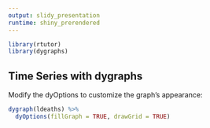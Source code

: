 ```yaml
---
output: slidy_presentation
runtime: shiny_prerendered
---
```


```r
library(rtutor)
library(dygraphs)
```

## Time Series with dygraphs

Modify the dyOptions to customize the graph's appearance:

```r
dygraph(ldeaths) %>% 
  dyOptions(fillGraph = TRUE, drawGrid = TRUE)
```

